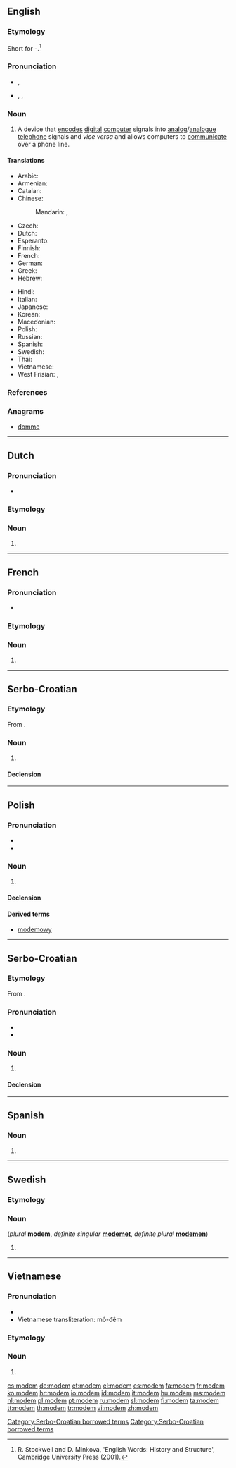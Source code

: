 {{also|Modem}}
==English==
{{wikipedia}}

===Etymology===
Short for {{term|modulator}}-{{term|demodulator}}.<ref>R. Stockwell and D. Minkova, 'English Words: History and Structure', Cambridge University Press (2001).</ref>

===Pronunciation===
* {{a|RP}} {{IPA|/ˈməʊdəm/|/ˈməʊdɛm/}}, {{X-SAMPA|/"m@Ud@m/|/"m@UdEm/}}
* {{a|US}} {{enPR|mō'dəm|mō'dĕm}}, {{IPA|/ˈmɔʊdəm/|/ˈmɔʊdɛm/}}, {{X-SAMPA|/"mOUd@m/|/"mOUdEm/}}

===Noun===
{{en-noun}}

# A device that [[encode]]s [[digital]] [[computer]] signals into [[analog]]/[[analogue]] [[telephone]] signals and ''vice versa'' and allows computers to [[communicate]] over a phone line.

====Translations====
{{trans-top|A device that encodes digital computer signals into analog/analogue telephone signals and vice versa and allows computers to communicate over a phone line}}
* Arabic: {{t-|ar|مودم|m|tr=muudim}}
* Armenian: {{t-|hy|մոդեմ|tr=modem}}
* Catalan: {{t-|ca|mòdem|m}}
* Chinese:
*: Mandarin: {{t|cmn|調制解調器|sc=Hani}},  {{t|cmn|调制解调器|tr=[[tiáozhìjiětiáoqì]]|sc=Hani}}
* Czech: {{t+|cs|modem|m}}
* Dutch: {{t+|nl|modem|m|n}}
* Esperanto: {{t-|eo|modemo}}
* Finnish: {{t+|fi|modeemi}}
* French: {{t+|fr|modem|m}}
* German: {{t+|de|Modem|n}}
* Greek: {{t+|el|διαποδιαμορφωτής|m|tr=δiapoδiamorfotís}}
* Hebrew: {{t+|he|מודם|m|alt=מוֹדֶם|tr=módem}}
{{trans-mid}}
* Hindi: {{t-|hi|मॉडेम|tr=mŏḍēm|xs=Hindi}}
* Italian: {{t+|it|modem|m}}
* Japanese: {{t+|ja|モデム|tr=modemu}}
* Korean: {{t-|ko|모뎀|tr=modem|sc=Hang}}
* Macedonian: {{t-|mk|модем|m|tr=módem}}
* Polish: {{t+|pl|modem|m}}
* Russian: {{t+|ru|модем|m|tr=modém}}
* Spanish: {{t+|es|módem|m}}
* Swedish: {{t-|sv|modem|n}}
* Thai: {{t-|th|โมเด็ม|tr=modĕm}}
* Vietnamese: {{t+|vi|modem|xs=Vietnamese}}
* West Frisian: {{t-|fy|modem}}, {{t-|fy|oerset}}
{{trans-bottom}}

===References===
<references/>

===Anagrams===
* [[domme#English|domme]]

----

==Dutch==

===Pronunciation===
* {{IPA|/ˈmoːdəm/|/ˈmoːdɛm/|lang=nl}}

===Etymology===
{{etyl|en|nl}} {{term|modem|lang=en}}

===Noun===
{{nl-noun|m|g2=n|modems|modempje}}

# {{l|en|modem}}

----

==French==

===Pronunciation===
* {{IPA|/modˈɛm/|lang=fr}}

===Etymology===
{{etyl|en|fr}} {{term|modem|lang=fr}}

===Noun===
{{fr-noun|m}}

# {{l|en|modem}}

----

==Serbo-Croatian==

===Etymology===
From {{etyl|en|sh}} {{term|modem|lang=en}}.

===Noun===

# {{l|en|modem}}

====Declension====
{{sh-decl-noun
|modem|modema
|modemī|modemōrum
|modemō|modemīs
|modemum|modema
|modemum|modema
|-|-
|-|-
}}

[[Category:Serbo-Croatian borrowed terms]]

----

==Polish==

===Pronunciation===
* {{IPA|/ˈmɔd̪ɛm/|lang=pl}}
* {{audio|Pl-modem.ogg|Audio}}

===Noun===
{{head|pl|noun|g=m}}

# {{l|en|modem}}

====Declension====
{{pl-decl-noun
|modem|modemy
|modemu|modemów
|modemowi|modemom
|modem|modemy
|modemem|modemami
|modemie|modemach
|modemie|modemy
}}

====Derived terms====
* [[modemowy]]

----

==Serbo-Croatian==

===Etymology===
From {{etyl|en|sh}} {{term|modem|lang=en}}.

===Pronunciation===
* {{IPA|/mǒdeːm/|lang=sh}}
* {{hyphenation|mo|dem}}

===Noun===
{{sh-noun|g=m|head=mòdēm|r|модем|мо̀де̄м}}

# {{l|en|modem}}

====Declension====
{{sh-decl-noun
|mòdēm|modemi
|modéma|modema
|modemu|modemima
|modem|modeme
|modeme|modemi
|modemu|modemima
|modemom|modemima
}}

[[Category:Serbo-Croatian borrowed terms]]

----

==Spanish==

===Noun===
{{head|es|noun|g=m}}

# {{misspelling of|módem|lang=es}}

----

==Swedish==

===Etymology===
{{etyl|en|sv}} {{term|modem|lang=en}}

===Noun===
{{sv-noun|g=n}} (''plural'' '''modem''', ''definite singular'' '''[[modemet]]''', ''definite plural'' '''[[modemen]]''')

# {{l|en|modem}}

----

==Vietnamese==

===Pronunciation===
* {{IPA|/ˈmodem/|lang=vi}}
* Vietnamese transliteration: mô-đêm

===Etymology===
{{etyl|en|vi}} {{term|modem|lang=en}}

===Noun===
{{head|vi|noun|g=m}}

# {{l|en|modem}}

[[cs:modem]]
[[de:modem]]
[[et:modem]]
[[el:modem]]
[[es:modem]]
[[fa:modem]]
[[fr:modem]]
[[ko:modem]]
[[hr:modem]]
[[io:modem]]
[[id:modem]]
[[it:modem]]
[[hu:modem]]
[[ms:modem]]
[[nl:modem]]
[[pl:modem]]
[[pt:modem]]
[[ru:modem]]
[[sl:modem]]
[[fi:modem]]
[[ta:modem]]
[[tt:modem]]
[[th:modem]]
[[tr:modem]]
[[vi:modem]]
[[zh:modem]]